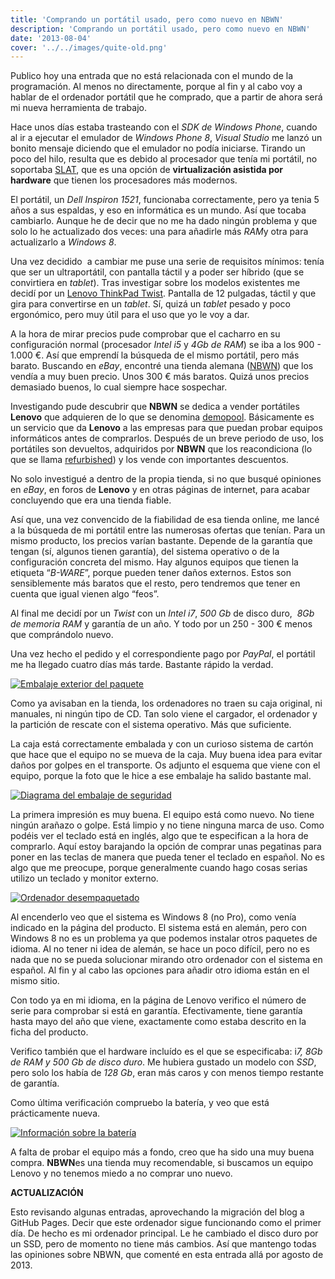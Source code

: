 ```yaml
---
title: 'Comprando un portátil usado, pero como nuevo en NBWN'
description: 'Comprando un portátil usado, pero como nuevo en NBWN'
date: '2013-08-04'
cover: '../../images/quite-old.png'
---
```


Publico hoy una entrada que no está relacionada con el mundo de la
programación. Al menos no directamente, porque al fin y al cabo voy a
hablar de el ordenador portátil que he comprado, que a partir de ahora
será mi nueva herramienta de trabajo.

Hace unos días estaba trasteando con el *SDK de Windows Phone*, cuando
al ir a ejecutar el emulador de *Windows Phone 8*, *Visual Studio* me
lanzó un bonito mensaje diciendo que el emulador no podía iniciarse.
Tirando un poco del hilo, resulta que es debido al procesador que tenía
mi portátil, no soportaba
[SLAT](http://en.wikipedia.org/wiki/Second_Level_Address_Translation),
que es una opción de **virtualización asistida por hardware** que tienen
los procesadores más modernos.

El portátil, un *Dell Inspiron 1521*, funcionaba correctamente, pero ya
tenia 5 años a sus espaldas, y eso en informática es un mundo. Así que
tocaba cambiarlo. Aunque he de decir que no me ha dado ningún problema y
que solo lo he actualizado dos veces: una para añadirle más *RAM*y otra
para actualizarlo a *Windows 8*.

Una vez decidido  a cambiar me puse una serie de requisitos mínimos:
tenía que ser un ultraportátil, con pantalla táctil y a poder ser
híbrido (que se convirtiera en *tablet*). Tras investigar sobre los
modelos existentes me decidí por un [Lenovo ThinkPad
Twist](http://shop.lenovo.com/es/es/laptops/thinkpad/twist-series/twist/).
Pantalla de 12 pulgadas, táctil y que gira para convertirse en un
*tablet*. Sí, quizá un *tablet* pesado y poco ergonómico, pero muy útil
para el uso que yo le voy a dar.

A la hora de mirar precios pude comprobar que el cacharro en su
configuración normal (procesador *Intel i5* y *4Gb de RAM*) se iba a los
900 - 1.000 €. Así que emprendí la búsqueda de el mismo portátil, pero
más barato. Buscando en *eBay*, encontré una tienda alemana
([NBWN](http://www.nbwn.de/)) que los vendía a muy buen precio. Unos
300 € más baratos. Quizá unos precios demasiado buenos, lo cual siempre
hace sospechar.

Investigando pude descubrir que **NBWN** se dedica a vender portátiles
**Lenovo** que adquieren de lo que se denomina
[demopool](http://www.nbwn.com/content/11/what-is-the-demopool.html).
Básicamente es un servicio que da **Lenovo** a las empresas para que
puedan probar equipos informáticos antes de comprarlos. Después de un
breve periodo de uso, los portátiles son devueltos, adquiridos por
**NBWN** que los reacondiciona (lo que se llama
[refurbished](http://en.wikipedia.org/wiki/Refurbishment_%28electronics%29))
y los vende con importantes descuentos.

No solo investigué a dentro de la propia tienda, si no que busqué
opiniones en *eBay*, en foros de **Lenovo** y en otras páginas de
internet, para acabar concluyendo que era una tienda fiable. 

Así que, una vez convencido de la fiabilidad de esa tienda online, me
lancé a la búsqueda de mi portátil entre las numerosas ofertas que
tenían. Para un mismo producto, los precios varían bastante. Depende de
la garantía que tengan (sí, algunos tienen garantía), del sistema
operativo o de la configuración concreta del mismo. Hay algunos equipos
que tienen la etiqueta “*B-WARE*”, porque pueden tener daños externos.
Estos son sensiblemente más baratos que el resto, pero tendremos que
tener en cuenta que igual vienen algo “feos”.

Al final me decidí por un *Twist* con un *Intel i7*, *500 Gb* de disco
duro,  *8Gb de memoria RAM* y garantía de un año. Y todo por un 250 -
300 € menos que comprándolo nuevo.

Una vez hecho el pedido y el correspondiente pago por *PayPal*, el
portátil me ha llegado cuatro días más tarde. Bastante rápido la
verdad.


[![Embalaje exterior del
paquete](https://skydrive.live.com/download?resid=1F8D7C58B1FC74AE!2213&v=3 "Embalaje exterior del paquete")](https://skydrive.live.com/download?resid=1F8D7C58B1FC74AE!2213&v=3)

Como ya avisaban en la tienda, los ordenadores no traen su caja
original, ni manuales, ni ningún tipo de CD. Tan solo viene el cargador,
el ordenador y la partición de rescate con el sistema operativo. Más que
suficiente.

La caja está correctamente embalada y con un curioso sistema de cartón
que hace que el equipo no se mueva de la caja. Muy buena idea para
evitar daños por golpes en el transporte. Os adjunto el esquema que
viene con el equipo, porque la foto que le hice a ese embalaje ha salido
bastante mal.

[![Diagrama del embalaje de
seguridad](https://skydrive.live.com/download?resid=1F8D7C58B1FC74AE!2218&v=3)](https://skydrive.live.com/download?resid=1F8D7C58B1FC74AE!2218&v=3)

La primera impresión es muy buena. El equipo está
como nuevo. No tiene ningún arañazo o golpe. Está limpio y no tiene
ninguna marca de uso. Como podéis ver el teclado está en inglés, algo
que te especifican a la hora de comprarlo. Aquí estoy barajando la
opción de comprar unas pegatinas para poner en las teclas de manera que
pueda tener el teclado en español. No es algo que me preocupe, porque
generalmente cuando hago cosas serias utilizo un teclado y monitor
externo.


[![Ordenador
desempaquetado](https://skydrive.live.com/download?resid=1F8D7C58B1FC74AE!2223&v=3 "Ordenador desempaquetado")](https://skydrive.live.com/download?resid=1F8D7C58B1FC74AE!2223&v=3)

Al encenderlo veo que el sistema es Windows 8 (no Pro),
como venía indicado en la página del producto. El sistema está en
alemán, pero con Windows 8 no es un problema ya que podemos instalar
otros paquetes de idioma. Al no tener ni idea de alemán, se hace un poco
difícil, pero no es nada que no se pueda solucionar mirando otro
ordenador con el sistema en español. Al fin y al cabo las opciones para
añadir otro idioma están en el mismo sitio.

Con todo ya en mi idioma, en la página de Lenovo verifico el número de
serie para comprobar si está en garantía. Efectivamente, tiene garantía
hasta mayo del año que viene, exactamente como estaba descrito en la
ficha del producto.

Verifico también que el hardware incluído es el que se especificaba:
i*7, 8Gb de RAM y 500 Gb de disco duro*. Me hubiera gustado un modelo
con *SSD*, pero solo los había de *128 Gb*, eran más caros y con menos
tiempo restante de garantía.

Como última verificación compruebo la batería, y veo que está
prácticamente nueva. 

[![Información sobre la
batería](https://skydrive.live.com/download?resid=1F8D7C58B1FC74AE!2209&v=3 "Información sobre la batería")](https://skydrive.live.com/download?resid=1F8D7C58B1FC74AE!2209&v=3)

A falta de probar el equipo más a fondo, creo que ha sido una muy buena
compra. **NBWN**es una tienda muy recomendable, si buscamos un equipo
Lenovo y no tenemos miedo a no comprar uno nuevo.


**ACTUALIZACIÓN**

Esto revisando algunas entradas, aprovechando la migración del blog a GitHub Pages. Decir que este ordenador sigue funcionando como el primer día. De
hecho es mi ordenador principal. Le he cambiado el disco duro por un SSD, pero de momento no tiene más cambios. Así que mantengo todas las opiniones sobre NBWN,
que comenté en esta entrada allá por agosto de 2013.